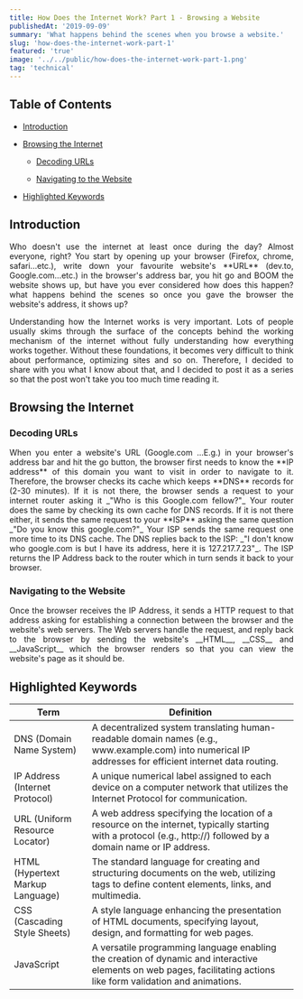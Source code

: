 ```yaml
---
title: How Does the Internet Work? Part 1 - Browsing a Website
publishedAt: '2019-09-09'
summary: 'What happens behind the scenes when you browse a website.'
slug: 'how-does-the-internet-work-part-1'
featured: 'true'
image: '../../public/how-does-the-internet-work-part-1.png'
tag: 'technical'
---
```


## Table of Contents

- <a href="#introduction">Introduction</a>
- <a href="#browsing-the-internet">Browsing the Internet</a>

  - <a href="#decoding-urls">Decoding URLs</a>

  - <a href="#navigating-to-the-website">Navigating to the Website</a>

- [Highlighted Keywords](#highlighted-keywords)

<section id="introduction">
<h2>Introduction</h2>

<p align="justify">
  Who doesn't use the internet at least once during the day? Almost everyone,
  right? You start by opening up your browser (Firefox, chrome, safari...etc.),
  write down your favourite website's **URL** (dev.to, Google.com...etc.) in the
  browser's address bar, you hit go and BOOM the website shows up, but have you
  ever considered how does this happen? what happens behind the scenes so once
  you gave the browser the website's address, it shows up?
</p>

<p align="justify">
  Understanding how the Internet works is very important. Lots of people usually
  skims through the surface of the concepts behind the working mechanism of the
  internet without fully understanding how everything works together. Without
  these foundations, it becomes very difficult to think about performance,
  optimizing sites and so on. Therefore, I decided to share with you what I know
  about that, and I decided to post it as a series so that the post won't take
  you too much time reading it.
</p>

</section>

<section id="browsing-the-internet">

<h2>Browsing the Internet</h2>

<section id="decoding-urls">
<h3>Decoding URLs</h3>

<p align="justify">
  When you enter a website's URL (Google.com ...E.g.) in your browser's address
  bar and hit the go button, the browser first needs to know the **IP address**
  of this domain you want to visit in order to navigate to it. Therefore, the
  browser checks its cache which keeps **DNS** records for (2-30 minutes). If it
  is not there, the browser sends a request to your internet router asking it
  _"Who is this Google.com fellow?"_ Your router does the same by checking its
  own cache for DNS records. If it is not there either, it sends the same
  request to your **ISP** asking the same question _"Do you know this
  google.com?"_ Your ISP sends the same request one more time to its DNS cache.
  The DNS replies back to the ISP: _"I don't know who google.com is but I have
  its address, here it is 127.217.7.23"_. The ISP returns the IP Address back to
  the router which in turn sends it back to your browser.
</p>

</section>

<section id="navigating-to-the-website">
<h3>Navigating to the Website</h3>

<p align="justify">
  Once the browser receives the IP Address, it sends a HTTP request to that
  address asking for establishing a connection between the browser and the
  website's web servers. The Web servers handle the request, and reply back to
  the browser by sending the website's __HTML__, __CSS__ and __JavaScript__
  which the browser renders so that you can view the website's page as it should
  be.
</p>
</section>
</section>

<section id="highlighted-keywords">
  <h2>Highlighted Keywords</h2>
  <table>
    <thead>
      <tr>
        <th>Term</th>
        <th>Definition</th>
      </tr>
    </thead>
    <tbody>
      <tr>
        <td>DNS (Domain Name System)</td>
        <td>
          A decentralized system translating human-readable domain names (e.g.,
          www.example.com) into numerical IP addresses for efficient internet
          data routing.
        </td>
      </tr>
      <tr>
        <td>IP Address (Internet Protocol)</td>
        <td>
          A unique numerical label assigned to each device on a computer network
          that utilizes the Internet Protocol for communication.
        </td>
      </tr>
      <tr>
        <td>URL (Uniform Resource Locator)</td>
        <td>
          A web address specifying the location of a resource on the internet,
          typically starting with a protocol (e.g., http://) followed by a
          domain name or IP address.
        </td>
      </tr>
      <tr>
        <td>HTML (Hypertext Markup Language)</td>
        <td>
          The standard language for creating and structuring documents on the
          web, utilizing tags to define content elements, links, and multimedia.
        </td>
      </tr>
      <tr>
        <td>CSS (Cascading Style Sheets)</td>
        <td>
          A style language enhancing the presentation of HTML documents,
          specifying layout, design, and formatting for web pages.
        </td>
      </tr>
      <tr>
        <td>JavaScript</td>
        <td>
          A versatile programming language enabling the creation of dynamic and
          interactive elements on web pages, facilitating actions like form
          validation and animations.
        </td>
      </tr>
    </tbody>
  </table>
</section>
